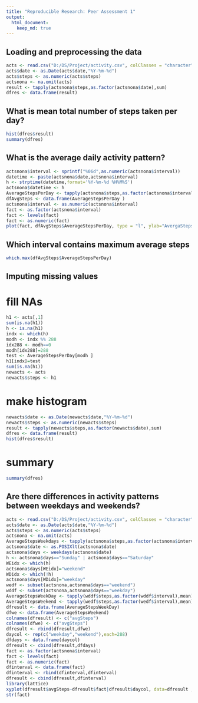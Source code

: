 ---
title: "Reproducible Research: Peer Assessment 1"
output: 
  html_document:
    keep_md: true
---


## Loading and preprocessing the data

```{r}
acts <- read.csv("D:/DS/Project/activity.csv", colClasses = "character")
acts$date <- as.Date(acts$date,"%Y-%m-%d")
acts$steps <- as.numeric(acts$steps)
actsnona <- na.omit(acts)
result <- tapply(actsnona$steps,as.factor(actsnona$date),sum)
dfres <- data.frame(result)
```

## What is mean total number of steps taken per day?

```{r}
hist(dfres$result)
summary(dfres)
```

## What is the average daily activity pattern?

```{r}
actsnona$interval <- sprintf("%06d",as.numeric(actsnona$interval))
datetime <- paste(actsnona$date,actsnona$interval)
h <- strptime(datetime,format='%Y-%m-%d %H%M%S')
actsnona$datetime <- h
AverageStepsPerDay <- tapply(actsnona$steps,as.factor(actsnona$interval),mean)
dfAvgSteps <- data.frame(AverageStepsPerDay )
actsnona$interval <- as.numeric(actsnona$interval)
fact <- as.factor(actsnona$interval)
fact <- levels(fact)
fact <- as.numeric(fact)
plot(fact, dfAvgSteps$AverageStepsPerDay, type = "l", ylab="AvergaStepsPerDay",xlab="TimeIntervals")
```
## Which interval contains maximum average steps
```{r}
which.max(dfAvgSteps$AverageStepsPerDay)
```

## Imputing missing values
# fill NAs
```{r}
h1 <- acts[,1]
sum(is.na(h1))
h <- is.na(h1)
indx <- which(h)
modh <- indx %% 288
idx288 <- modh==0
modh[idx288]=288
test <- AverageStepsPerDay[modh ]
h1[indx]=test
sum(is.na(h1))
newacts <- acts
newacts$steps <- h1
```
# make histogram
```{r}
newacts$date <- as.Date(newacts$date,"%Y-%m-%d")
newacts$steps <- as.numeric(newacts$steps)
result <- tapply(newacts$steps,as.factor(newacts$date),sum)
dfres <- data.frame(result)
hist(dfres$result)
```

# summary
```{r}
summary(dfres)
```

## Are there differences in activity patterns between weekdays and weekends?
```{r}
acts <- read.csv("D:/DS/Project/activity.csv", colClasses = "character")
acts$date <- as.Date(acts$date,"%Y-%m-%d")
acts$steps <- as.numeric(acts$steps)
actsnona <- na.omit(acts)
AverageStepsWeekdays <- tapply(actsnona$steps,as.factor(actsnona$interval),mean)
actsnona$date <- as.POSIXlt(actsnona$date)
actsnona$days <- weekdays(actsnona$date)
h <- actsnona$days=="Sunday" | actsnona$days=="Saturday"
WEidx <- which(h)
actsnona$days[WEidx]="weekend"
WDidx <- which(!h)
actsnona$days[WDidx]="weekday"
wedf <- subset(actsnona,actsnona$days=="weekend")
wddf <- subset(actsnona,actsnona$days=="weekday")
AverageStepsWeekDay <- tapply(wddf$steps,as.factor(wddf$interval),mean)
AverageStepsWeekend <- tapply(wedf$steps,as.factor(wedf$interval),mean)
dfresult <- data.frame(AverageStepsWeekDay)
dfwe <- data.frame(AverageStepsWeekend)
colnames(dfresult) <- c("avgSteps")
colnames(dfwe) <- c("avgSteps")
dfresult <- rbind(dfresult,dfwe)
daycol <- rep(c("weekday","weekend"),each=288)
dfdays <- data.frame(daycol)
dfresult <- cbind(dfresult,dfdays)
fact <- as.factor(actsnona$interval)
fact <- levels(fact)
fact <- as.numeric(fact)
dfinterval <- data.frame(fact)
dfinterval <- rbind(dfinterval,dfinterval)
dfresult <- cbind(dfresult,dfinterval)
library(lattice)
xyplot(dfresult$avgSteps~dfresult$fact|dfresult$daycol, data=dfresult ,pch=20)
str(fact)
```
